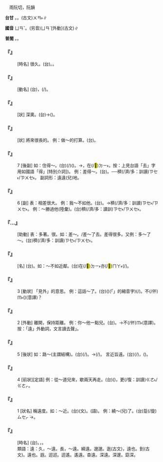 
=={{ruby|遠|ㄩㄢˇ}}==

　雨阮切，阮韻

'''台甘''' {{ruby|(文)|ㄨㄢˋ}}。{{ruby|(語)|ㄏㆭ˫}}。(古文)<rt>ㄨㄢ˫</rt>∥

'''國音''' <rt>ㄩㄢˇ</rt>。(另音)<rt>ㄩㄢˋ</rt>[外動](古文)∥

'''普閩''' {{ruby|(文)|ㄨㄢˋ}}。{{ruby|(白)|ㄏㆭ˫}}。

    

==='''『{{ruby|久|ㄐㄧㄡˇ}}{{ruby|遠|ㄩㄢˇ}}』'''===
: [時名] 很久。(台){{ruby|久|ㄍㄧㄨˋ}}{{ruby|遠|ㄨㄢˋ}}。{{ruby|久|ㄍㄨˋ}}{{ruby|長|ㄉㆭˊ}}。
    

==='''『{{ruby|遠|ㄩㄢˇ}}{{ruby|足|ㄗㄨˊ}}』'''===
: [動名] (台){{ruby|為|ㄨㄧ˫}}{{ruby|鍛|ㄉㄨㄢ˪}}{{ruby|練|ㄌㄧㄢ˫}}{{ruby|體|ㄊㆤˋ}}{{ruby|力|ㄌㄚㆵ ͘/ㄌㄧㆤㆶ}}，{{ruby|長|ㄉㄧㆲˋ}}{{ruby|見|ㄍㄧㄢ˪}}{{ruby|識|ㄒㄧㆤㆶ}}{{ruby|舉|ㄍㄧˋ/ㄍㄨˋ}}{{ruby|行|ㄏㄧㄥˊ}}{{ruby|一|ㄐㄧㆵ ͘}}{{ruby|日|ㆢㄧㆵ ͘/ㄌㄧㆵ ͘}}{{ruby|內|ㄌㄞ˫}}{{ruby|可|ㄎㄜˋ}}{{ruby|以|ㄧˋ}}(/{{ruby|會|ㄨㆤ˫/ㆤ˫}}{{ruby|得|ㄉㄧㆵ}}{{ruby|通|ㄊㄤ}}){{ruby|往|ㆲˋ}}{{ruby|回|ㄏㄨㆤˊ}}{{ruby|丌|ㆤ}}{{ruby|行|ㄍㄧㆩˊ}}{{ruby|遠|ㄏㆭ˫}}{{ruby|路|ㄌㆦ˫}}{{ruby|丌|ㆤ}}{{ruby|運|ㄨㄣ˫}}{{ruby|動|ㄉㆲ˫}}。
    

==='''『{{ruby|深|ㄕㄣ}}{{ruby|遠|ㄩㄢˇ}}』'''===
: [狀] 深奧。(台){{ruby|深|ㄑㄧㆬ}}{{ruby|入|ㆢㄧㆴ ͘/ㄌㄧㆴ ͘}}{{ruby|去|ㄎㄧ}}{{ruby|真|ㄐㄧㄣ}}{{ruby|遠|ㄏㆭ˫}}{{ruby|丌|ㆤ}}{{ruby|內|ㄌㄞ˫}}{{ruby|角|ㄍㄚㆶ}}→({{ruby|程|ㄊㄧㄥˊ}}{{ruby|度|ㄉㆦ˫}}){{ruby|高|ㄍㄜ}}{{ruby|深|ㄑㄧㆬ}}。
    

==='''『{{ruby|長|ㄔㄤˊ}}{{ruby|遠|ㄩㄢˇ}}』'''===
: [狀] 將來很長的。 例：做～的打算。(台){{ruby|扑|ㄆㄚㆷ}}{{ruby|算|ㄙㆭ˪}}{{ruby|去|·ㄎㄧ˪}}{{ruby|真|ㄐㄧㄣ}}{{ruby|長|ㄉㆭˊ}}。
    

==='''『{{ruby|遠|ㄩㄢˇ}}』'''===
:7  [後副] 如：住得～。(台){{ruby|遰|ㄉㄨㄚ˪}}(/{{ruby|企|ㄎㄧㄚ˫}})({{ruby|去|ㄎㄧ˪}}){{ruby|真|ㄐㄧㄣ}}{{ruby|遠|ㄏㆭ˫}}。→{{ruby|企|ㄎㄧㄚ˫}}{{ruby|家|ㄍㆤ}}，{{ruby|企|ㄎㄧㄚ˫}}在(/<mark>&#xf9853;</mark>)<rt>ㄉㄧ˫</rt>{{ruby|離|ㄌㄧ˫}}{{ruby|<mark>&#xf8f7a;</mark>|ㄐㄧㄚ}}{{ruby|真|ㄐㄧㄣ}}{{ruby|遠|ㄏㆭ˫}}{{ruby|丌|ㆤ}}{{ruby|所|ㄙㆦˋ}}{{ruby|在|ㄗㄞ˫}}。按：上見台語「去」字用如國語「得」[特別介詞])。 例：差得～。(台){{ruby|差|ㄘㄚ}}{{ruby|去|ㄎㄧ˪}}{{ruby|真|ㄐㄧㄣ}}{{ruby|遠|ㄏㆭ˫}}。──{{ruby|離|ㄌㄧ˫}}{{ruby|真|ㄐㄧㄣ}}穧(/濟/多：訓讀)<rt>ㄗㆤ˫/ㄗㄨㆤ˫</rt>。 副詞形：遠遠(兒)地。
    

==='''『{{ruby|遠|ㄩㄢˇ}}』'''===
:6  [副] 表：相差很大。 例：我～不如他。(台){{ruby|我|ㆣㄨㄚˋ}}{{ruby|差|ㄘㄚ}}{{ruby|伊|ㄧ}}{{ruby|真|ㄐㄧㄣ}}{{ruby|遠|ㄏㆭ˫}}。→{{ruby|輸|ㄙㄨ}}{{ruby|伊|ㄧ}}{{ruby|真|ㄐㄧㄣ}}穧(/濟/多：訓讀)<rt>ㄗㆤ˫/ㄗㄨㆤ˫</rt>。 例：～勝過他(陸彙)。(台){{ruby|贏|ㄧㆩˊ}}{{ruby|伊|ㄧ}}{{ruby|真|ㄐㄧㄣ}}穧(/濟/多：讀訓)<rt>ㄗㆤ˫/ㄗㄨㆤ˫</rt>。
    

==='''『{{ruby|遠|ㄩㄢˇ}}…{{ruby|去|ㄑㄩˋ}}』'''===
: [助動] 表：多著。很。如：差～。/差～了去。差得很多。又例：多～了～。(台){{ruby|加|ㄍㆤ}}{{ruby|真|ㄐㄧㄣ}}穧(/濟/多：訓讀)<rt>ㄗㆤ˫/ㄗㄨㆤ˫</rt>。
    

==='''『{{ruby|遠|ㄩㄢˇ}}{{ruby|親|ㄑㄧㄣ}}』'''===
: [名] (台){{ruby|較|ㄎㄚㆷ}}{{ruby|遠|ㄏㆭ˫}}{{ruby|較|ㄎㄚㆷ}}{{ruby|疏|ㄙㆦ}}{{ruby|遠|ㄨㄢˋ}}{{ruby|丌|ㆤ}}{{ruby|親|ㄑㄧㄣ}}{{ruby|情|ㄐㄧㆩˊ}}。如：～不如近鄰。(台){{ruby|有|ㄨ˫}}{{ruby|親|ㄑㄧㄣ}}{{ruby|情|ㄐㄧㆩˊ}}{{ruby|若|ㄋㄚ˫}}{{ruby|是|ㄒㄧ˫}}{{ruby|遰|ㄉㄨㄚ˪}}在(/<mark>&#xf9853;</mark>)<rt>ㄉㄧ˫</rt>{{ruby|真|ㄐㄧㄣ}}{{ruby|遠|ㄏㆭ˪}}{{ruby|丌|ㆤ}}{{ruby|所|ㄙㆦˋ}}{{ruby|在|ㄗㄞ˫}}亦(/<mark>&#xffaca;</mark>)<rt>ㄇㄚ˫</rt>{{ruby|較|ㄎㄚㆷ}}{{ruby|輸|ㄙㄨ}}{{ruby|有|ㄨ˫}}{{ruby|一|ㄐㄧㆵ ͘}}{{ruby|個|ㆤˊ}}{{ruby|厝|ㄘㄨ˪}}{{ruby|邊|ㄅㆪ}}{{ruby|兜|ㄉㄠ}}(/{{ruby|近|ㄍㄨㄣ˫/ㄍㄧㄣ˫}}{{ruby|鄰|ㄌㄧㄣˊ}})。
    

==='''『{{ruby|遠|ㄩㄢˇ}}』'''===
:3  [動狀] 「見外」的意思。 例：這話～了。(台)({{ruby|汝|ㄌㄧˋ}}{{ruby|講|ㄍㆲˋ}}{{ruby|→|ㄍㆲ}}){{ruby|<mark>&#xffb50;</mark>|ㄐㄧㆵ}}(「{{ruby|此|ㄐㄧˋ}}{{ruby|一|ㄐㄧㆵ ͘}}」的縮音字)(/{{ruby|此|ㄐㄧㆵ}}){{ruby|個|ㆤˊ}}{{ruby|話|ㄨㆤ˫}}{{ruby|若|ㄋㄚˋ}}{{ruby|像|ㄑㄧㆫ˫/ㄑㄧㆧ˫}}{{ruby|生|ㄒㆪ/ㄙㆥ}}{{ruby|分|ㄏㄨㄣ˫}}{{ruby|人|ㄌㄤˊ}}。{{ruby|亦|ㄧㄚㆷ}}不(/伓)<rt>ㆬ˫</rt>{{ruby|是|ㄒㄧ˫}}{{ruby|別|ㄅㄚㆵ ͘}}{{ruby|人|ㄌㄤˊ}}({{ruby|自|ㄍㄚ}}{{ruby|己|ㄉㄧ˫/ㄍㄧ˫}}{{ruby|丌|ㆤ}}{{ruby|人|ㄌㄤˊ}}){{ruby|哪|ㄋㄚˋ}}{{ruby|按|ㄢ˪}}{{ruby|爾|ㄋㄧ/ㄋㆤ}}{{ruby|講|ㄍㆲˋ}}(意譯)？
    

==='''『{{ruby|遠|ㄩㄢˇ}}』'''===
:2  [外動] 離開，保持距離。 例：你～他一點兒。(台){{ruby|汝|ㄌㄧˋ}}{{ruby|離|ㄌㄧ˫}}{{ruby|伊|ㄧ}}{{ruby|較|ㄎㄚㆷ}}{{ruby|開|ㄎㄨㄧ}}{{ruby|咧|ㄌㆤ˪}}。→{{ruby|汝|ㄌㄧˋ}}不(/伓)<rt>ㆬ˫</rt>{{ruby|通|ㄊㄤ}}{{ruby|倚|ㄨㄚˋ}}{{ruby|近|ㄍㄨㄣ˫/ㄍㄧㄣ˫}}{{ruby|伊|ㄧ}}(意譯)。按：「遠」外動詞，文言讀去聲{{ruby|「|ㄩㄢˋ}}」。
    

==='''『{{ruby|遠|ㄩㄢˇ}}』'''===
:5  [後狀] 如：路～(主謂結構)。(台){{ruby|路|ㄌㆦ˫}}(/{{ruby|路|ㄌㆦ˫}}{{ruby|頭|ㄊㄠˊ}}){{ruby|遠|ㄏㆭ˫}}。→{{ruby|遠|ㄏㆭ˫}}{{ruby|路|ㄌㆦ˫}}(/{{ruby|路|ㄌㆦ˫}}{{ruby|頭|ㄊㄠˊ}})。 言近旨遠。(台){{ruby|話|ㄨㆤ˫}}{{ruby|講|ㄍㆲˋ}}{{ruby|→|ㄍㆲ}}{{ruby|了|ㄌㄧㄠˋ}}{{ruby|真|ㄐㄧㄣ}}{{ruby|淺|ㄑㄧㄢˋ}}{{ruby|白|ㄅㆤㆷ ͘}}(/{{ruby|淺|ㄑㄧㄢˋ}}{{ruby|近|ㄍㄨㄣ˫/ㄍㄧㄣ˫}})，{{ruby|但|ㄉㄢ˪}}{{ruby|是|ㄒㄧ˫}}{{ruby|意|ㄧ˪}}{{ruby|思|ㄙㄨ˪}}({{ruby|旨|ㄐㄧˋ}}{{ruby|意|ㄧ˪}}){{ruby|包|ㄅㄠ}}{{ruby|含|ㄏㆰˊ}}{{ruby|去|ㄎㄧ˪}}{{ruby|真|ㄐㄧㄣ}}{{ruby|深|ㄑㄧㆬ}}。
    

==='''『{{ruby|遠|ㄩㄢˇ}}』'''===
:4  [前狀][定語] 例：從～道兒來，{{ruby|得|ㄉㄟˇ}}歇兩天再走。(台){{ruby|對|ㄉㄨㄧ˪}}{{ruby|遠|ㄏㆭ˫}}{{ruby|路|ㄌㆦ˫}}{{ruby|頭|ㄊㄠˊ}}{{ruby|丌|ㆤ}}{{ruby|所|ㄙㆦˋ}}{{ruby|在|ㄗㄞ˫}}{{ruby|來|ㄌㄞˊ}}({{ruby|對|ㄉㄨㄧ˪}}{{ruby|<mark>&#xf9075;</mark>|ㄏㄧㄚㆷ}}{{ruby|恁|ㄌㄧㄣ˪}}{{ruby|遠|ㄏㆭ˫}}{{ruby|來|ㄌㄞˊ}})，{{ruby|著|ㄉㄧㄜㆷ}}{{ruby|歇|ㄏㄧㄜㆷ}}{{ruby|睏|ㄎㄨㄣ˪}}{{ruby|兩|ㄋㆭ˫}}{{ruby|日|ㆢㄧㆵ ͘/ㄌㄧㆵ ͘}}{{ruby|仔|ㄚ}}{{ruby|則|ㄐㄧㄚㆷ}}更(/復：訓讀)<rt>ㄍㄜ˪/ㄍㄜㆷ</rt>{{ruby|行|ㄍㄧㆩˊ}}。
    

==='''『{{ruby|遠|ㄩㄢˇ}}』'''===
:1  [狀名] 稱遠度。如：～近。(台){{ruby|遠|ㄨㄢˋ}}{{ruby|近|ㄍㄧㄣ˫}}(文)。{{ruby|遠|ㄏㆭ˫}}{{ruby|近|ㄍㄨㄣ˫/ㄍㄧㄣ˫}}(語)。 例：繞～(兒)了。(台)踅(/旋)<rt>ㄙㆤㆷ ͘</rt>{{ruby|遠|ㄏㆭ˫}}{{ruby|路|ㄌㆦ˫}}{{ruby|去|ㄎㄧ˪}}→{{ruby|踅|ㄙㆤㆷ ͘}}{{ruby|一|ㄐㄧㆵ ͘}}{{ruby|圈|ㄎㆦ}}{{ruby|輾|ㄌㄧㄣ˪}}{{ruby|→|ㄌㄧㄣ}}{{ruby|轉|ㄉㆭˋ}}。
    

==='''『{{ruby|永|ㄩㄥˇ}}{{ruby|遠|ㄩㄢˇ}}』'''===
: [時名] (台){{ruby|永|ㄧㄥˋ}}{{ruby|遠|ㄨㄢˋ}}。{{ruby|久|ㄍㄨˋ}}{{ruby|長|ㄉㆭˊ}}{{ruby|<mark>&#xffa45;</mark>|ㆠㆤ˫/ㆠㄨㆤ˫}}{{ruby|盡|ㄐㄧㄣ˫}}，{{ruby|繼|ㄍㆤ˪}}{{ruby|續|ㄒㄧㆦㆶ ͘}}{{ruby|無|ㆠㄜˊ}}{{ruby|斷|ㄉㆭ˫}}。
:類語：遠：久，～遠。長，～遠。綿遠。邈邈。逖(古文)，遠也。釗(古文)。遠也。遐。迢迢。迢遙。遙遠。杳遠。深遠。深邃。窈深。
:
    
